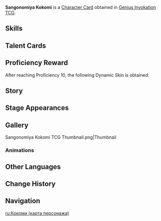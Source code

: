 {{About|the [[Character Card]]|the [[Playable Character]]|Sangonomiya Kokomi}}
{{Genius Invokation TCG Infobox
|title       = Sangonomiya Kokomi
|id          = 001205
|image       = Sangonomiya Kokomi Character Card.png
|type        = Character Card
|health      = 10
|element     = Hydro
|faction     = Inazuma
|weapon      = Catalyst
|description = 
|source1     = Achieve victory in [[Genius Invokation TCG/Stage/Sangonomiya Kokomi/Friendly Fracas|Friendly Fracas (Sangonomiya Kokomi)]]
|features    = Sangonomiya Kokomi
}}
'''Sangonomiya Kokomi''' is a [[Character Card]] obtained in [[Genius Invokation TCG]].

==Skills==
{{Genius Invokation TCG Skills Table}}

==Talent Cards==
{{Genius Invokation TCG Talent Cards Table}}

==Proficiency Reward==
After reaching Proficiency 10, the following Dynamic Skin is obtained:<br />{{TCG Card|Tamanooya's Casket|1|golden=1|caption=1}}

==Story==
{{Description|"To survive hardship, you must prepare for hardship."|title="Pearl of Wisdom" Sangonomiya Kokomi}}

==Stage Appearances==
{{Genius Invokation TCG Stage Appearances}}

==Gallery==
<gallery>
Sangonomiya Kokomi TCG Thumbnail.png|Thumbnail
</gallery>

===Animations===
{{Preview
|size     = 200px
|file1    = Sangonomiya Kokomi Dynamic Skin
|caption  = Dynamic Skin Idle Animation
}}

==Other Languages==
{{Transclude|Sangonomiya Kokomi|Other Languages}}

==Change History==
{{Change History|3.5}}

==Navigation==
{{Genius Invokation TCG Navbox|Character Card Obtainable}}

[[ru:Кокоми (карта персонажа)]]